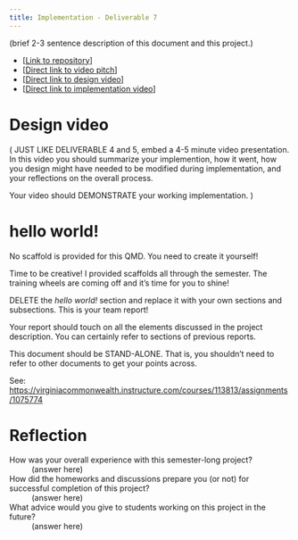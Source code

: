 ```yaml
---
title: Implementation - Deliverable 7
---
```


(brief 2-3 sentence description of this document and this project.)

* [[Link to repository](https://github.com/cmsc-vcu/cmsc408-sp2025-semproj-template)]
* [[Direct link to video pitch](https://github.com/cmsc-vcu/cmsc408-sp2025-semproj-template)]
* [[Direct link to design video](https://github.com/cmsc-vcu/cmsc408-sp2025-semproj-template)]
* [[Direct link to implementation video](https://github.com/cmsc-vcu/cmsc408-sp2025-semproj-template)]

# Design video

(
JUST LIKE DELIVERABLE 4 and 5, embed a 4-5 minute video presentation.  In this video
you should summarize your implemention, how it went, how you design might have
needed to be modified during implementation, and your reflections on the overall process. 

Your video should DEMONSTRATE your working implementation.
)

# hello world!

No scaffold is provided for this QMD.  You need to create it yourself!

Time to be creative! I provided scaffolds all through the semester.  The training wheels
are coming off and it's time for you to shine!

DELETE the *hello world!* section and replace it with your own sections and subsections.  This is your team report!

Your report should touch on all the elements discussed in the project description.  You
can certainly refer to sections of previous reports.

This document should be STAND-ALONE. That is, you shouldn't need to refer to other documents
to get your points across.

See: <https://virginiacommonwealth.instructure.com/courses/113813/assignments/1075774>


# Reflection

How was your overall experience with this semester-long project?
: (answer here)

How did the homeworks and discussions prepare you (or not) for successful completion of this project?
: (answer here)

What advice would you give to students working on this project in the future?
: (answer here)


